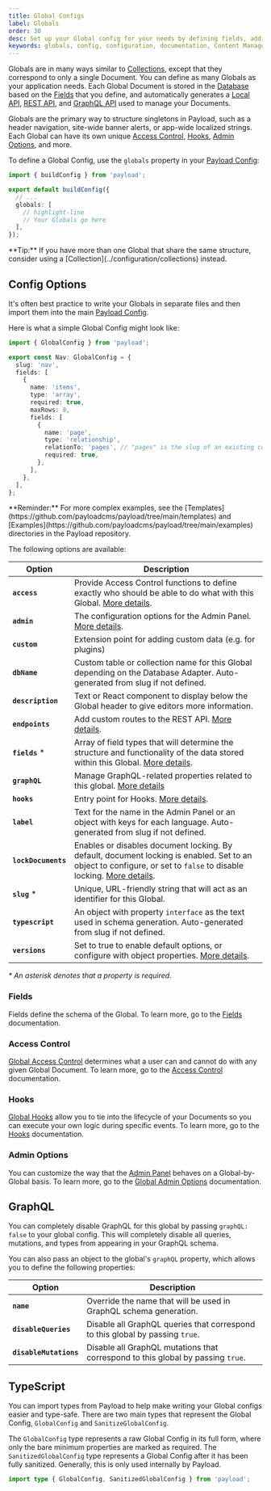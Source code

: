 ```yaml
---
title: Global Configs
label: Globals
order: 30
desc: Set up your Global config for your needs by defining fields, adding slugs and labels, establishing access control, tying in hooks and more.
keywords: globals, config, configuration, documentation, Content Management System, cms, headless, javascript, node, react, nextjs
---
```


Globals are in many ways similar to [Collections](../configuration/collections), except that they correspond to only a single Document. You can define as many Globals as your application needs. Each Global Document is stored in the [Database](../database/overview) based on the [Fields](../fields/overview) that you define, and automatically generates a [Local API](../local-api/overview), [REST API](../rest-api/overview), and [GraphQL API](../graphql/overview) used to manage your Documents.

Globals are the primary way to structure singletons in Payload, such as a header navigation, site-wide banner alerts, or app-wide localized strings. Each Global can have its own unique [Access Control](../access-control/overview), [Hooks](../hooks/overview), [Admin Options](#admin-options), and more.

To define a Global Config, use the `globals` property in your [Payload Config](./overview):

```ts
import { buildConfig } from 'payload';

export default buildConfig({
  // ...
  globals: [
    // highlight-line
    // Your Globals go here
  ],
});
```

<Banner type="success">
  **Tip:** If you have more than one Global that share the same structure, consider using a
  [Collection](../configuration/collections) instead.
</Banner>

## Config Options

It's often best practice to write your Globals in separate files and then import them into the main [Payload Config](./overview).

Here is what a simple Global Config might look like:

```ts
import { GlobalConfig } from 'payload';

export const Nav: GlobalConfig = {
  slug: 'nav',
  fields: [
    {
      name: 'items',
      type: 'array',
      required: true,
      maxRows: 8,
      fields: [
        {
          name: 'page',
          type: 'relationship',
          relationTo: 'pages', // "pages" is the slug of an existing collection
          required: true,
        },
      ],
    },
  ],
};
```

<Banner type="success">
  **Reminder:** For more complex examples, see the
  [Templates](https://github.com/payloadcms/payload/tree/main/templates) and
  [Examples](https://github.com/payloadcms/payload/tree/main/examples) directories in the Payload
  repository.
</Banner>

The following options are available:

| Option              | Description                                                                                                                                                                                    |
| ------------------- | ---------------------------------------------------------------------------------------------------------------------------------------------------------------------------------------------- |
| **`access`**        | Provide Access Control functions to define exactly who should be able to do what with this Global. [More details](../access-control/globals).                                                  |
| **`admin`**         | The configuration options for the Admin Panel. [More details](../admin/globals).                                                                                                               |
| **`custom`**        | Extension point for adding custom data (e.g. for plugins)                                                                                                                                      |
| **`dbName`**        | Custom table or collection name for this Global depending on the Database Adapter. Auto-generated from slug if not defined.                                                                    |
| **`description`**   | Text or React component to display below the Global header to give editors more information.                                                                                                   |
| **`endpoints`**     | Add custom routes to the REST API. [More details](../rest-api/overview#custom-endpoints).                                                                                                      |
| **`fields`** \*     | Array of field types that will determine the structure and functionality of the data stored within this Global. [More details](../fields/overview).                                            |
| **`graphQL`**       | Manage GraphQL-related properties related to this global. [More details](#graphql)                                                                                                             |
| **`hooks`**         | Entry point for Hooks. [More details](../hooks/overview#global-hooks).                                                                                                                         |
| **`label`**         | Text for the name in the Admin Panel or an object with keys for each language. Auto-generated from slug if not defined.                                                                        |
| **`lockDocuments`** | Enables or disables document locking. By default, document locking is enabled. Set to an object to configure, or set to `false` to disable locking. [More details](../admin/locked-documents). |
| **`slug`** \*       | Unique, URL-friendly string that will act as an identifier for this Global.                                                                                                                    |
| **`typescript`**    | An object with property `interface` as the text used in schema generation. Auto-generated from slug if not defined.                                                                            |
| **`versions`**      | Set to true to enable default options, or configure with object properties. [More details](../versions/overview#globals-config).                                                               |

_\* An asterisk denotes that a property is required._

### Fields

Fields define the schema of the Global. To learn more, go to the [Fields](../fields/overview) documentation.

### Access Control

[Global Access Control](../access-control/globals) determines what a user can and cannot do with any given Global Document. To learn more, go to the [Access Control](../access-control/overview) documentation.

### Hooks

[Global Hooks](../hooks/globals) allow you to tie into the lifecycle of your Documents so you can execute your own logic during specific events. To learn more, go to the [Hooks](../hooks/overview) documentation.

### Admin Options

You can customize the way that the [Admin Panel](../admin/overview) behaves on a Global-by-Global basis. To learn more, go to the [Global Admin Options](../admin/globals) documentation.

## GraphQL

You can completely disable GraphQL for this global by passing `graphQL: false` to your global config. This will completely disable all queries, mutations, and types from appearing in your GraphQL schema.

You can also pass an object to the global's `graphQL` property, which allows you to define the following properties:

| Option                 | Description                                                                     |
| ---------------------- | ------------------------------------------------------------------------------- |
| **`name`**             | Override the name that will be used in GraphQL schema generation.               |
| **`disableQueries`**   | Disable all GraphQL queries that correspond to this global by passing `true`.   |
| **`disableMutations`** | Disable all GraphQL mutations that correspond to this global by passing `true`. |

## TypeScript

You can import types from Payload to help make writing your Global configs easier and type-safe. There are two main types that represent the Global Config, `GlobalConfig` and `SanitizeGlobalConfig`.

The `GlobalConfig` type represents a raw Global Config in its full form, where only the bare minimum properties are marked as required. The `SanitizedGlobalConfig` type represents a Global Config after it has been fully sanitized. Generally, this is only used internally by Payload.

```ts
import type { GlobalConfig, SanitizedGlobalConfig } from 'payload';
```
